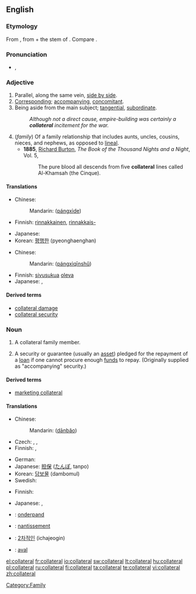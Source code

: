 ==English==

===Etymology===
From {{ML.}} {{term|collateralis|collaterālis}}, from {{etyl|la}} {{term|col-||together with}} + the stem of {{term|latus||side}}.  Compare {{term|lateral}}.

===Pronunciation===
* {{IPA|/kəˈlætəɹəl/}}, {{SAMPA|/k@"l{t@r@l/}}

===Adjective===
{{en-adj|-}}

# Parallel, along the same vein, [[side by side]].
# [[corresponding|Corresponding]]; [[accompanying]], [[concomitant]].
# Being aside from the main subject; [[tangential]], [[subordinate]].
#:''Although not a direct cause, empire-building was certainly a '''collateral''' incitement for the war.''
# (''family'') Of a family relationship that includes aunts, uncles, cousins, nieces, and nephews, as opposed to [[lineal]].
#* '''1885''', [[w:Richard Francis Burton|Richard Burton]], ''The Book of the Thousand Nights and a Night'', Vol. 5,
#*: The pure blood all descends from five '''collateral''' lines called Al-Khamsah (the Cinque).

====Translations====
{{trans-top|Parallel, along the same vein}}
* Chinese:
*: Mandarin: {{zh-ts|[[旁系]]的|[[旁系]]的}} ([[páng]][[xì]][[de]])
* Finnish: [[rinnakkainen]], [[rinnakkais-]]
{{trans-mid}}
* Japanese: {{t|ja|傍系の|tr=bōkei no|sc=Jpan}}
* Korean: [[평행한]] (pyeonghaenghan)
{{trans-bottom}}

{{trans-top|Of a family relationship that includes aunts, uncles, cousins, nieces, and nephews}}
* Chinese:
*: Mandarin: {{zh-ts|[[旁系]][[親屬]]|[[旁系]][[亲属]]}} ([[páng]][[xì]][[qīn]][[shǔ]])
{{trans-mid}}
* Finnish: [[sivusuku]]a [[oleva]]
* Japanese: {{t|ja|傍系親族の|tr=bōkei-shinzoku no|sc=Jpan}}, {{t|ja|傍系縁者の|tr=bōkei-enja no|sc=Jpan}}
{{trans-bottom}}

====Derived terms====
*[[collateral damage]]
*[[collateral security]]

===Noun===
{{wikipedia}}
{{en-noun}}

# {{context|now|_|rare}} A collateral family member.
# A security or guarantee (usually an [[asset]]) pledged for the repayment of a [[loan]] if one cannot procure enough [[fund]]s to repay.  (Originally supplied as "accompanying" security.)

====Derived terms====
*[[marketing collateral]]

====Translations====
{{trans-top|security or guarantee}}
* Chinese:
*: Mandarin: {{zh-ts|擔保|担保}} ([[dān]][[bǎo]])
* Czech: {{t-|cs|kolaterál|m}}, {{t-|cs|zajištění|n}}, {{t-|cs|zástava|f}}
* Finnish: {{t+|fi|pantti}}, {{t+|fi|vakuus}}
{{trans-mid}}
* German: {{t+|de|Sicherheit|f}}
* Japanese: [[担保]] ([[たんぽ]], tanpo)
* Korean: [[담보물]] (dambomul)
* Swedish: {{t-|sv|pant}}
{{trans-bottom}}

{{trans-top|printed materials to present business information}}
* Finnish: {{t+|fi|vakuus}}
{{trans-mid}}
* Japanese: {{t|ja|パンフレット|tr=panfuretto|sc=Jpan}}, {{t|ja|カタログ|tr=katarogu|sc=Jpan}}
{{trans-bottom}}

{{checktrans-top}}
* {{ttbc|Dutch}}: [[onderpand]] {{n}}
* {{ttbc|French}}: [[nantissement]] {{m}}
{{trans-mid}}
* {{ttbc|Korean}}: [[2차적인]] (ichajeogin)
* {{ttbc|Spanish}}: [[aval]]
{{trans-bottom}}

[[Category:Family]]

[[el:collateral]]
[[fr:collateral]]
[[io:collateral]]
[[sw:collateral]]
[[lt:collateral]]
[[hu:collateral]]
[[pl:collateral]]
[[ru:collateral]]
[[fi:collateral]]
[[ta:collateral]]
[[te:collateral]]
[[vi:collateral]]
[[zh:collateral]]